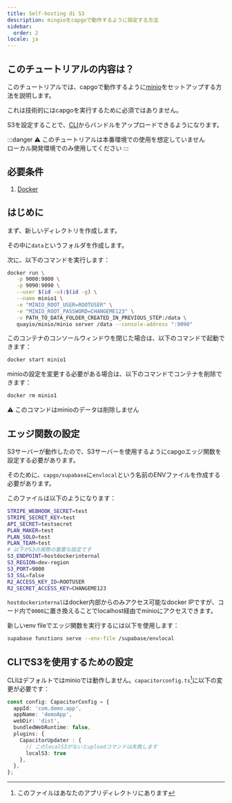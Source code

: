 ```yaml
---
title: Self-hosting di S3
description: mingioをcapgoで動作するように設定する方法
sidebar:
  order: 2
locale: ja
---
```


## このチュートリアルの内容は？

このチュートリアルでは、capgoで動作するように[minio](https://minio/)をセットアップする方法を説明します。

これは技術的にはcapgoを実行するために必須ではありません。

S3を設定することで、[CLI](/docs/cli/commands/)からバンドルをアップロードできるようになります。

:::danger
⚠️ このチュートリアルは本番環境での使用を想定していません\
ローカル開発環境でのみ使用してください
:::

## 必要条件

1. [Docker](https://wwwdockercom/)

## はじめに

まず、新しいディレクトリを作成します。

その中に`data`というフォルダを作成します。

次に、以下のコマンドを実行します：
```bash
docker run \
   -p 9000:9000 \
   -p 9090:9090 \
   --user $(id -u):$(id -g) \
   --name minio1 \
   -e "MINIO_ROOT_USER=ROOTUSER" \
   -e "MINIO_ROOT_PASSWORD=CHANGEME123" \
   -v PATH_TO_DATA_FOLDER_CREATED_IN_PREVIOUS_STEP:/data \
   quayio/minio/minio server /data --console-address ":9090"
```

このコンテナのコンソールウィンドウを閉じた場合は、以下のコマンドで起動できます：
```bash
docker start minio1
```

minioの設定を変更する必要がある場合は、以下のコマンドでコンテナを削除できます：
```bash
docker rm minio1
```
⚠️ このコマンドはminioのデータは削除しません

## エッジ関数の設定

S3サーバーが動作したので、S3サーバーを使用するようにcapgoエッジ関数を設定する必要があります。

そのために、`capgo/supabase`に`envlocal`という名前のENVファイルを作成する必要があります。

このファイルは以下のようになります：
```bash
STRIPE_WEBHOOK_SECRET=test
STRIPE_SECRET_KEY=test
API_SECRET=testsecret
PLAN_MAKER=test
PLAN_SOLO=test
PLAN_TEAM=test
# 以下がS3の実際の重要な設定です
S3_ENDPOINT=hostdockerinternal
S3_REGION=dev-region
S3_PORT=9000
S3_SSL=false
R2_ACCESS_KEY_ID=ROOTUSER
R2_SECRET_ACCESS_KEY=CHANGEME123
```

`hostdockerinternal`はdocker内部からのみアクセス可能なdocker IPですが、コード内で`0000`に置き換えることでlocalhost経由でminioにアクセスできます。

新しいenv fileでエッジ関数を実行するには以下を使用します：
```bash
supabase functions serve --env-file /supabase/envlocal
```

## CLIでS3を使用するための設定

CLIはデフォルトではminioでは動作しません。`capacitorconfig.ts`[^1]に以下の変更が必要です：
```ts
const config: CapacitorConfig = {
  appId: 'com.demo.app',
  appName: 'demoApp',
  webDir: 'dist',
  bundledWebRuntime: false,
  plugins: {
    CapacitorUpdater : {
      // このlocalS3がないとuploadコマンドは失敗します
      localS3: true
    },
  },
};
```

[^1]: このファイルはあなたのアプリディレクトリにあります